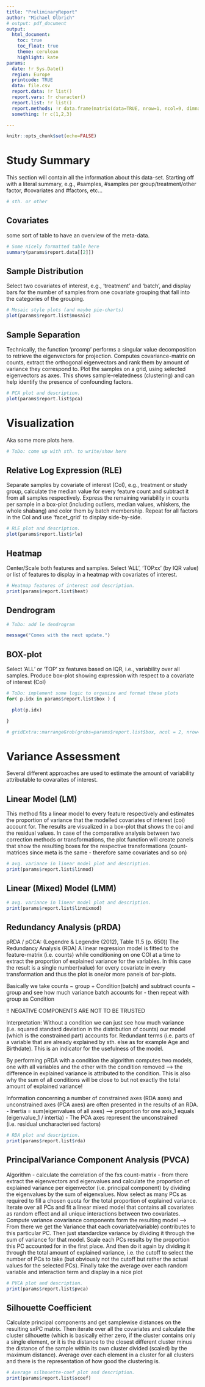 ```yaml
---
title: "PreliminaryReport"
author: "Michael Olbrich"
# output: pdf_document
output:
  html_document:
    toc: true
    toc_float: true
    theme: cerulean
    highlight: kate
params:
  date: !r Sys.Date()
  region: Europe
  printcode: TRUE
  data: file.csv
  report.data: !r list()
  report.vars: !r character()
  report.list: !r list()
  report.methods: !r data.frame(matrix(data=TRUE, nrow=1, ncol=9, dimnames=list(NULL,c("mosaic","pca","rle","heat","box","linmod","linmixmod","rda","pvca","scoef"))))
  something: !r c(1,2,3)

---
```



```r
knitr::opts_chunk$set(echo=FALSE)

```


# Study Summary {.tabset}

This section will contain all the information about this data-set. Starting off with a literal summary, e.g., #samples, #samples per group/treatment/other factor, #covariates and #factors, etc...

```r

# sth. or other

```


## Covariates

some sort of table to have an overview of the meta-data.

```r

# Some nicely formatted table here
summary(params$report.data[[2]])


```


## Sample Distribution

Select two covariates of interest, e.g., 'treatment' and 'batch', and display bars for the number of samples from one covariate grouping that fall into the categories of the grouping.

```r
# Mosaic style plots (and maybe pie-charts)
plot(params$report.list$mosaic)

```


## Sample Separation

Technically, the function 'prcomp' performs a singular value decomposition to retrieve the eigenvectors for projection. Computes covariance-matrix on counts, extract the orthogonal eigenvectors and rank them by amount of variance they correspond to. Plot the samples on a grid, using selected eigenvectors as axes. This shows sample-relatedness (clustering) and can help identify the presence of confounding factors.

```r

# PCA plot and description.
plot(params$report.list$pca)

```


# Visualization {.tabset}

Aka some more plots here.

```r

# ToDo: come up with sth. to write/show here

```


## Relative Log Expression (RLE)

Separate samples by covariate of interest (CoI), e.g., treatment or study group, calculate the median value for every feature count and subtract it from all samples respectively. Express the remaining variability in counts per sample in a box-plot (including outliers, median values, whiskers, the whole shabang) and color them by batch membership. Repeat for all factors in the CoI and use 'facet_grid' to display side-by-side.

```r

# RLE plot and description.
plot(params$report.list$rle)

```


## Heatmap

Center/Scale both features and samples. Select 'ALL', 'TOPxx' (by IQR value) or list of features to display in a heatmap with covariates of interest.


```r

# Heatmap features of interest and description.
print(params$report.list$heat)

```



## Dendrogram

```r

# ToDo: add le dendrogram

message("Comes with the next update.")


```


## BOX-plot

Select 'ALL' or 'TOP' xx features based on IQR, i.e., variability over all samples. Produce box-plot showing expression with respect to a covariate of interest (CoI) 

```r

# ToDo: implement some logic to organize and format these plots
for( p.idx in params$report.list$box ) {

  plot(p.idx)

}

# gridExtra::marrangeGrob(grobs=params$report.list$box, ncol = 2, nrow=5)


```

# Variance Assessment {.tabset}


Several different approaches are used to estimate the amount of variability attributable to covaraites of interest.


## Linear Model (LM)

This method fits a linear model to every feature respectively and estimates the proportion of variance that the modelled covariates of interest (coi) account for. The results are visualized in a box-plot that shows the coi and the residual values. In case of the comparative analysis between two correction methods or transformations, the plot function will create panels that show the resulting boxes for the respective transformations (count-matrices since meta is the same - therefore same covariates and so on)  

```r

# avg. variance in linear model plot and description.
print(params$report.list$linmod)

```


## Linear (Mixed) Model (LMM)

```r

# avg. variance in linear model plot and description.
print(params$report.list$linmixmod)

```


## Redundancy Analysis (pRDA)

pRDA / pCCA: (Legendre & Legendre (2012), Table 11.5 (p. 650))
The Redundancy Analysis (RDA) 
A linear regression model is fitted to the feature-matrix (i.e. counts) while conditioning on one COI at a time to extract the proportion of explained variance for the variables. In this case the result is a single number(value) for every covariate in every transformation and thus the plot is one/or more panels of bar-plots. 

Basically we take counts ~ group + Condition(batch)  and subtract counts ~ group and see how much variance batch accounts for - then repeat with group as Condition

!! NEGATIVE COMPONENTS ARE NOT TO BE TRUSTED

Interpretation:
Without a condition we can just see how much variance (i.e. squared standard deviation in the distribution of counts) our model (which is the constrained part) accounts for. 
Redundant terms (i.e. parts of a variable that are already explained by sth. else as for example Age and Birthdate). This is an indicator for the usefulness of the model.

By performing pRDA with a condition the algorithm computes two models, one with all variables and the other with the condition removed --> the difference in explained variance is attributed to the condition. This is also why the sum of all conditions will be close to but not exactly the total amount of explained variance!

Information concerning a number of constrained axes (RDA axes) and unconstrained axes (PCA axes) are often presented in the results of an RDA.
- Inertia = sum(eigenvalues of all axes) --> proportion for one axis_1 equals (eigenvalue_1 / intertia)
- The PCA axes represent the unconstrained (i.e. residual uncharacterised factors)


```r

# RDA plot and description.
print(params$report.list$rda)

```


## PrincipalVariance Component Analysis (PVCA)

Algorithm - calculate the correlation of the fxs count-matrix - from there extract the eigenvectors and eigenvalues and calculate the proportion of explained variance per eigenvector (i.e. principal component) by dividing the eigenvalues by the sum of eigenvalues. Now select as many PCs as required to fill a chosen quota for the total proportion of explained variance. Iterate over all PCs and fit a linear mixed model that contains all covariates as random effect and all unique interactions between two covariates. Compute variance covariance components form the resulting model --> From there we get the Variance that each covariate(variable) contributes to this particular PC.
Then just standardize variance by dividing it through the sum of variance for that model.
Scale each PCs results by the proportion this PC accounted for in the first place. And then do it again by dividing it through the total amount of explained variance, i.e. the cutoff to select the number of PCs to take (but obviously not the cutoff but rather the actual values for the selected PCs). Finally take the average over each random variable and interaction term and display in a nice plot

```r

# PVCA plot and description.
print(params$report.list$pvca)

```


## Silhouette Coefficient

Calculate principal components and get samplewise distances on the resulting sxPC matrix.
Then iterate over all the covariates and calculate the cluster silhouette (which is basically either zero, if the cluster contains only a single element, or it is the distance to the closest different cluster minus the distance of the sample within its own cluster divided (scaled) by the maximum distance). Average over each element in a cluster for all clusters and there is the representation of how good the clustering is.

```r

# Average silhouette-coef plot and description.
print(params$report.list$scoef)

```

